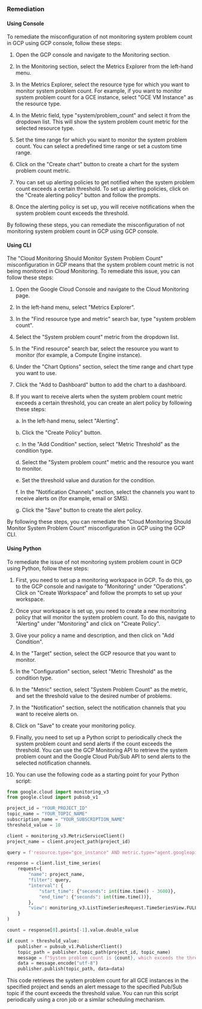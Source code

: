 ### Remediation

#### Using Console

To remediate the misconfiguration of not monitoring system problem count in GCP using GCP console, follow these steps:

1. Open the GCP console and navigate to the Monitoring section.

2. In the Monitoring section, select the Metrics Explorer from the left-hand menu.

3. In the Metrics Explorer, select the resource type for which you want to monitor system problem count. For example, if you want to monitor system problem count for a GCE instance, select "GCE VM Instance" as the resource type.

4. In the Metric field, type "system/problem_count" and select it from the dropdown list. This will show the system problem count metric for the selected resource type.

5. Set the time range for which you want to monitor the system problem count. You can select a predefined time range or set a custom time range.

6. Click on the "Create chart" button to create a chart for the system problem count metric.

7. You can set up alerting policies to get notified when the system problem count exceeds a certain threshold. To set up alerting policies, click on the "Create alerting policy" button and follow the prompts.

8. Once the alerting policy is set up, you will receive notifications when the system problem count exceeds the threshold.

By following these steps, you can remediate the misconfiguration of not monitoring system problem count in GCP using GCP console.

#### Using CLI

The "Cloud Monitoring Should Monitor System Problem Count" misconfiguration in GCP means that the system problem count metric is not being monitored in Cloud Monitoring. To remediate this issue, you can follow these steps:

1. Open the Google Cloud Console and navigate to the Cloud Monitoring page.

2. In the left-hand menu, select "Metrics Explorer".

3. In the "Find resource type and metric" search bar, type "system problem count".

4. Select the "System problem count" metric from the dropdown list.

5. In the "Find resource" search bar, select the resource you want to monitor (for example, a Compute Engine instance).

6. Under the "Chart Options" section, select the time range and chart type you want to use.

7. Click the "Add to Dashboard" button to add the chart to a dashboard.

8. If you want to receive alerts when the system problem count metric exceeds a certain threshold, you can create an alert policy by following these steps:

   a. In the left-hand menu, select "Alerting".

   b. Click the "Create Policy" button.

   c. In the "Add Condition" section, select "Metric Threshold" as the condition type.

   d. Select the "System problem count" metric and the resource you want to monitor.

   e. Set the threshold value and duration for the condition.

   f. In the "Notification Channels" section, select the channels you want to receive alerts on (for example, email or SMS).

   g. Click the "Save" button to create the alert policy.

By following these steps, you can remediate the "Cloud Monitoring Should Monitor System Problem Count" misconfiguration in GCP using the GCP CLI.

#### Using Python

To remediate the issue of not monitoring system problem count in GCP using Python, follow these steps:

1. First, you need to set up a monitoring workspace in GCP. To do this, go to the GCP console and navigate to "Monitoring" under "Operations". Click on "Create Workspace" and follow the prompts to set up your workspace.

2. Once your workspace is set up, you need to create a new monitoring policy that will monitor the system problem count. To do this, navigate to "Alerting" under "Monitoring" and click on "Create Policy". 

3. Give your policy a name and description, and then click on "Add Condition". 

4. In the "Target" section, select the GCP resource that you want to monitor. 

5. In the "Configuration" section, select "Metric Threshold" as the condition type. 

6. In the "Metric" section, select "System Problem Count" as the metric, and set the threshold value to the desired number of problems. 

7. In the "Notification" section, select the notification channels that you want to receive alerts on. 

8. Click on "Save" to create your monitoring policy. 

9. Finally, you need to set up a Python script to periodically check the system problem count and send alerts if the count exceeds the threshold. You can use the GCP Monitoring API to retrieve the system problem count and the Google Cloud Pub/Sub API to send alerts to the selected notification channels. 

10. You can use the following code as a starting point for your Python script:

```python
from google.cloud import monitoring_v3
from google.cloud import pubsub_v1

project_id = "YOUR_PROJECT_ID"
topic_name = "YOUR_TOPIC_NAME"
subscription_name = "YOUR_SUBSCRIPTION_NAME"
threshold_value = 10

client = monitoring_v3.MetricServiceClient()
project_name = client.project_path(project_id)

query = f'resource.type="gce_instance" AND metric.type="agent.googleapis.com/system/problem_count"'

response = client.list_time_series(
    request={
        "name": project_name,
        "filter": query,
        "interval": {
            "start_time": {"seconds": int(time.time() - 3600)},
            "end_time": {"seconds": int(time.time())},
        },
        "view": monitoring_v3.ListTimeSeriesRequest.TimeSeriesView.FULL,
    }
)

count = response[0].points[-1].value.double_value

if count > threshold_value:
    publisher = pubsub_v1.PublisherClient()
    topic_path = publisher.topic_path(project_id, topic_name)
    message = f"System problem count is {count}, which exceeds the threshold of {threshold_value}."
    data = message.encode("utf-8")
    publisher.publish(topic_path, data=data)
```

This code retrieves the system problem count for all GCE instances in the specified project and sends an alert message to the specified Pub/Sub topic if the count exceeds the threshold value. You can run this script periodically using a cron job or a similar scheduling mechanism.


